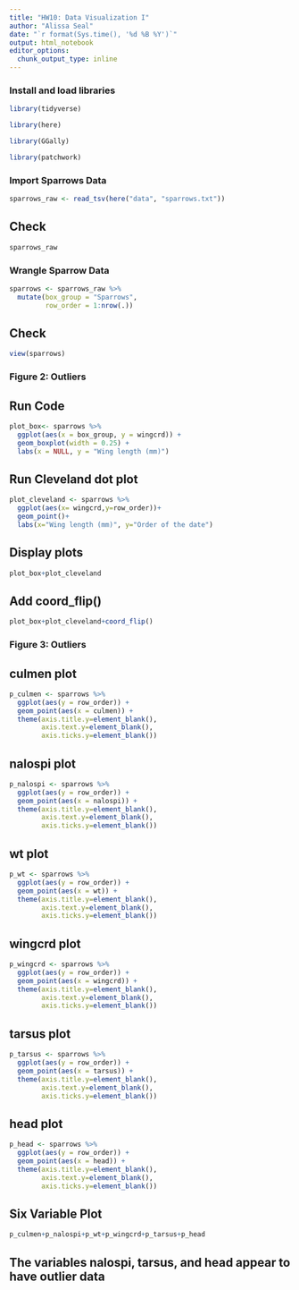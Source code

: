 ```yaml
---
title: "HW10: Data Visualization I"
author: "Alissa Seal"
date: "`r format(Sys.time(), '%d %B %Y')`"
output: html_notebook
editor_options: 
  chunk_output_type: inline
---
```


### Install and load libraries

```r
library(tidyverse)
```

```r
library(here)
```

```r
library(GGally)
```

```r
library(patchwork)
```

### Import Sparrows Data

```r
sparrows_raw <- read_tsv(here("data", "sparrows.txt"))

```

## Check
```r
sparrows_raw
```

### Wrangle Sparrow Data

```r
sparrows <- sparrows_raw %>% 
  mutate(box_group = "Sparrows",
         row_order = 1:nrow(.))

```

## Check
```r
view(sparrows)
```

### Figure 2: Outliers

## Run Code 
```r
plot_box<- sparrows %>% 
  ggplot(aes(x = box_group, y = wingcrd)) +
  geom_boxplot(width = 0.25) +
  labs(x = NULL, y = "Wing length (mm)")

```
## Run Cleveland dot plot

```r
plot_cleveland <- sparrows %>%
  ggplot(aes(x= wingcrd,y=row_order))+
  geom_point()+
  labs(x="Wing length (mm)", y="Order of the date")

```

## Display plots
```r
plot_box+plot_cleveland
```
## Add coord_flip()

```r
plot_box+plot_cleveland+coord_flip()
```

### Figure 3: Outliers

## culmen plot
```r
p_culmen <- sparrows %>% 
  ggplot(aes(y = row_order)) +
  geom_point(aes(x = culmen)) +
  theme(axis.title.y=element_blank(),
        axis.text.y=element_blank(),
        axis.ticks.y=element_blank())


```

## nalospi plot
```r
p_nalospi <- sparrows %>% 
  ggplot(aes(y = row_order)) +
  geom_point(aes(x = nalospi)) +
  theme(axis.title.y=element_blank(),
        axis.text.y=element_blank(),
        axis.ticks.y=element_blank())


```

## wt plot
```r
p_wt <- sparrows %>% 
  ggplot(aes(y = row_order)) +
  geom_point(aes(x = wt)) +
  theme(axis.title.y=element_blank(),
        axis.text.y=element_blank(),
        axis.ticks.y=element_blank())


```

## wingcrd plot
```r
p_wingcrd <- sparrows %>% 
  ggplot(aes(y = row_order)) +
  geom_point(aes(x = wingcrd)) +
  theme(axis.title.y=element_blank(),
        axis.text.y=element_blank(),
        axis.ticks.y=element_blank())

```

## tarsus plot
```r
p_tarsus <- sparrows %>% 
  ggplot(aes(y = row_order)) +
  geom_point(aes(x = tarsus)) +
  theme(axis.title.y=element_blank(),
        axis.text.y=element_blank(),
        axis.ticks.y=element_blank())


```

## head plot
```r
p_head <- sparrows %>% 
  ggplot(aes(y = row_order)) +
  geom_point(aes(x = head)) +
  theme(axis.title.y=element_blank(),
        axis.text.y=element_blank(),
        axis.ticks.y=element_blank())

```

## Six Variable Plot
```r
p_culmen+p_nalospi+p_wt+p_wingcrd+p_tarsus+p_head
```

## The variables nalospi, tarsus, and head appear to have outlier data








